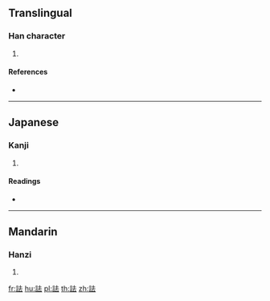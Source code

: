 {{character info/new}}
==Translingual==

===Han character===
{{Han char|rn=149|rad=言|as=05|sn=12|four=|canj=YRGI}}

# {{defn|Han|sort=言05}}

====References====
* {{Han ref|kx=1155.020|dkj=35378|dj=1620.250|hdz=63952.040|uh=8A53|ud=35411}}

----

==Japanese==

===Kanji===
{{ja-kanji|grade=|rs=言05}}

# {{defn|lang=ja|sort=言05}}

====Readings====
* {{ja-readings|on=[[きょ]] (kyo), [[こ]] (ko)|kun=[[こえ]] (koe)|nanori=}}

----

==Mandarin==

===Hanzi===
{{cmn-hanzi|pin=[[qǔ]] ([[qu3]]), [[zhāo]] ([[zhao1]])|wg=ch'ü<sup>3</sup>, chao<sup>1</sup>}}

# {{defn|lang=cmn|sort=言05}}

[[fr:詓]]
[[hu:詓]]
[[pl:詓]]
[[th:詓]]
[[zh:詓]]